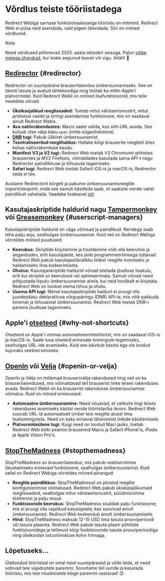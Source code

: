 # Võrdlus teiste tööriistadega

Redirect Webiga sarnase funktsionaalsusega tööriistu on mitmeid. Redirect Web ei püüa neid asendada, vaid pigem täiendada. Siin on mõned võrdlused.

> [!NOTE]
> Need võrdlused põhinevad 2025. aasta oktoobri seisuga. Palun [võtke meiega ühendust](/contact-us), kui leiate aegunud teavet või vigu. Aitäh! 🙏

## [Redirector](https://github.com/einaregilsson/Redirector) {#redirector}

Redirector on suurepärane brauserilaiendus ümbersuunamiseks. See on täiesti tasuta ja avatud lähtekoodiga ning töötab ka mitte-Apple'i platvormidel. Kuid Redirect Webil on mõned lisafunktsioonid, mis teile meeldida võivad:

* **Üksikasjalikud reegliseaded:** Toetab mitut välistamismustrit, mitut protsessi vastet ja stringi asendamise funktsioone, mis on saadaval ainult Redirect Webis.
* **Ava natiivrakendustes:** Macis saate valida, kus siht-URL avada. See kutsub otse välja käsu `open` (mitte sügavlinkimine).
* **[DNR](https://blog.mozilla.org/addons/2023/05/17/declarativenetrequest-available-in-firefox/) tugi:** Pakub ülikiiret ümbersuunamist.
* **Tsentraliseeritud reeglihaldus:** Hallake kõigi brauserite reegleid ühes kohas natiivrakenduse kaudu.
* **Manifest V3 ja V2 tugi:** Redirect Web toetab V3 Chromiumi-põhistes brauserites ja MV2 Firefoxis, võimaldades kasutada sama API-t nagu Redirector paindlikkuse ja tõhususe tagamiseks.
* **Safari tugi:** Redirect Web toetab Safarit iOS-is ja macOS-is; Redirector seda ei tee.

Austame Redirectorit kõrgelt ja pakume ümbersuunamisreeglite importi/eksporti, mida see samuti käsitleda saab, et saaksite nende vahel paindlikult vahetada. Vaadake lisateavet [siit](/export-or-import-rules).

## Kasutajaskriptide haldurid nagu [Tampermonkey](https://www.tampermonkey.net/) või [Greasemonkey](https://www.greasespot.net/) {#userscript-managers}

Kasutajaskriptide haldurid on väga võimsad ja paindlikud. Nendega saab teha palju asju, sealhulgas ümbersuunamist. Kuid neil on Redirect Webiga võrreldes mõned puudused:

* **Keerukus:** Skriptide kirjutamine ja hooldamine võib olla keeruline ja aeganõudev, eriti kasutajatele, kes pole programmeerimisega tuttavad. Redirect Web pakub kasutajasõbralikku liidest reeglite loomiseks ja haldamiseks ilma kodeerimiseta.
* **Ohutus:** Kasutajaskriptide haldurid võivad tekitada jõudluse lisakulu, eriti kui skriptid on keerulised või optimeerimata. Samuti võivad need põhjustada lõputu ümbersuunamise ahela, kui neid hoolikalt ei kirjutata. Redirect Web on loodud olema tõhus ja ohutu.
* **Uuema API tugi:** Mõnel kasutajaskriptide halduril ei pruugi olla juurdepääsu deklaratiivse võrgupäringu (DNR) API-le, mis võib pakkuda kiiremat ja tõhusamat ümbersuunamist. Redirect Web toetab DNR-i parema jõudluse tagamiseks.

## Apple'i [otseteed](https://support.apple.com/guide/shortcuts/welcome/ios) {#why-not-shortcuts}

Otseteed on Apple'i võimas automatiseerimistööriist, mis on saadaval iOS-is ja macOS-is. Saate luua otseteid erinevate toimingute tegemiseks, sealhulgas URL-ide avamiseks. Kuid see käivitub käsitsi ega ole loodud sujuvaks veebisirvimiseks.

## [OpenIn](https://loshadki.app/openin4/) või [Velja](https://sindresorhus.com/velja) {#openin-or-velja}

OpenIn ja Velja on mõlemad brauserivalija rakendused ning neil on ka brauserilaiendused, mis võimaldavad teil brauserist linke teises rakenduses avada. Redirect Webil on ka brauserist rakendusse ümbersuunamise võimalus. Kuid on mõned erinevused:

* **Automaatne ümbersuunamine:** Need nõuavad, et valiksite lingi teises rakenduses avamiseks käsitsi nende tööriistariba ikooni. Redirect Web suunab URL-id automaatselt ümber teie reeglite alusel ilma lisatoiminguteta. Need on kaks erinevat lähenemist linkide käsitlemisele.
* **Platvormideülene tugi:** Kuigi need on loodud Maci jaoks, toetab Redirect Web kõiki peamisi brausereid Macis ja Safarit iPhone'is, iPadis ja Apple Vision Pro's.

## [StopTheMadness](https://www.stopthemadness.com/) {#stopthemadness}

StopTheMadness on brauserilaiendus, mis pakub veebisirvimise täiustamiseks erinevaid funktsioone, sealhulgas ümbersuunamist. Kuid sellel on Redirect Webiga võrreldes mõned piirangud:

* **Reeglite paindlikkus:** StopTheMadnessil on piiratud reeglite konfigureerimise võimalused. Redirect Web pakub üksikasjalikumaid reegliseadeid, sealhulgas mitut välistamismustrit, püüdmisrühma töötlemist ja palju muud.
* **Funktsioonide keerukus:** StopTheMadness sisaldab palju funktsioone, mis ei pruugi olla vajalikud kasutajatele, kes soovivad ainult ümbersuunamist. Redirect Web keskendub ainult ümbersuunamisele.
* **Hind:** StopTheMadness maksab 12-15 USD ilma tasuta prooviperioodi või tasuta plaanita. Redirect Web pakub tasuta plaani põhiliste funktsioonidega ja tellimust kõigi funktsioonide tasuta prooviperioodiga ning ühekordse ostuvõimaluse kohvi hinnaga.

## Lõpetuseks...

Ülaltoodud tööriistad on omal moel suurepärased ja võite leida, et need sobivad teie vajadustele paremini. Soovitame teil uurida ja kasutada tööriistu, mis teie nõudmistele kõige paremini vastavad! 😊